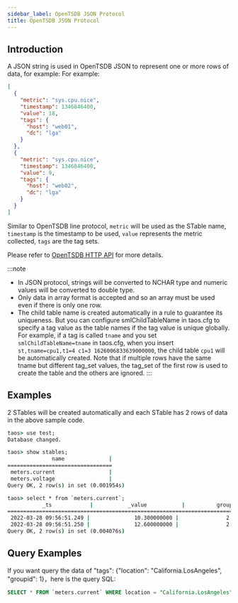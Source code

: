 ```yaml
---
sidebar_label: OpenTSDB JSON Protocol
title: OpenTSDB JSON Protocol
---
```



## Introduction

A JSON string is used in OpenTSDB JSON to represent one or more rows of data, for example: For example:

```json
[
  {
    "metric": "sys.cpu.nice",
    "timestamp": 1346846400,
    "value": 18,
    "tags": {
      "host": "web01",
      "dc": "lga"
    }
  },
  {
    "metric": "sys.cpu.nice",
    "timestamp": 1346846400,
    "value": 9,
    "tags": {
      "host": "web02",
      "dc": "lga"
    }
  }
]
```

Similar to OpenTSDB line protocol, `metric` will be used as the STable name, `timestamp` is the timestamp to be used, `value` represents the metric collected, `tags` are the tag sets.

Please refer to [OpenTSDB HTTP API](http://opentsdb.net/docs/build/html/api_http/put.html) for more details.

:::note

- In JSON protocol, strings will be converted to NCHAR type and numeric values will be converted to double type.
- Only data in array format is accepted and so an array must be used even if there is only one row.
- The child table name is created automatically in a rule to guarantee its uniqueness. But you can configure smlChildTableName in taos.cfg to specify a tag value as the table names if the tag value is unique globally. For example, if a tag is called `tname` and you set `smlChildTableName=tname` in taos.cfg, when you insert `st,tname=cpu1,t1=4 c1=3 1626006833639000000`, the child table `cpu1` will be automatically created. Note that if multiple rows have the same tname but different tag_set values, the tag_set of the first row is used to create the table and the others are ignored.
:::

## Examples

<Tabs defaultValue="java" groupId="lang">
  <TabItem label="Java" value="java">
    <JavaJson />
  </TabItem>
  <TabItem label="Python" value="Python">
    <PyJson />
  </TabItem>
  <TabItem label="Go" value="go">
    <GoJson />
  </TabItem>
  <TabItem label="Node.js" value="nodejs">
    <NodeJson />
  </TabItem>
  <TabItem label="C#" value="csharp">
    <CsJson />
  </TabItem>
  <TabItem label="C" value="c">
    <CJson />
  </TabItem>
</Tabs>

2 STables will be created automatically and each STable has 2 rows of data in the above sample code.

```cmd
taos> use test;
Database changed.

taos> show stables;
              name              |
=================================
 meters.current                 |
 meters.voltage                 |
Query OK, 2 row(s) in set (0.001954s)

taos> select * from `meters.current`;
           _ts            |           _value           |          groupid          |            location            |
===================================================================================================================
 2022-03-28 09:56:51.249 |              10.300000000 |               2.000000000 | California.SanFrancisco               |
 2022-03-28 09:56:51.250 |              12.600000000 |               2.000000000 | California.SanFrancisco               |
Query OK, 2 row(s) in set (0.004076s)
```

## Query Examples

If you want query the data of "tags": {"location": "California.LosAngeles", "groupid": 1}，here is the query SQL:

```sql
SELECT * FROM `meters.current` WHERE location = "California.LosAngeles" AND groupid = 3;
```
